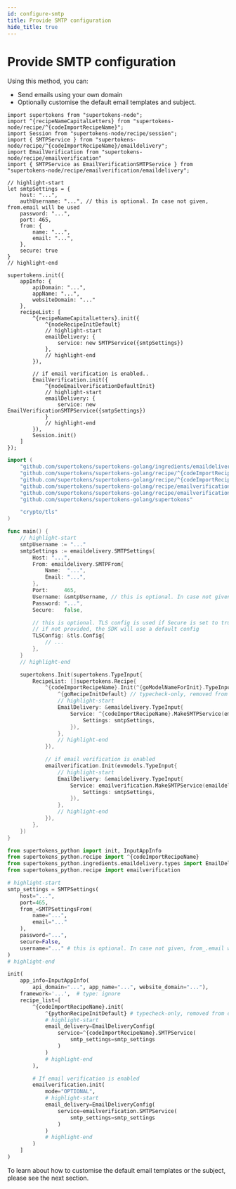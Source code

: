 ```yaml
---
id: configure-smtp
title: Provide SMTP configuration
hide_title: true
---
```


<!-- COPY DOCS -->
<!-- ./thirdpartyemailpassword/email-delivery/smtp/configure-smtp.mdx -->


# Provide SMTP configuration

Using this method, you can:
- Send emails using your own domain
- Optionally customise the default email templates and subject.

<BackendSDKTabs>
<TabItem value="nodejs">

```tsx
import supertokens from "supertokens-node";
import ^{recipeNameCapitalLetters} from "supertokens-node/recipe/^{codeImportRecipeName}";
import Session from "supertokens-node/recipe/session";
import { SMTPService } from "supertokens-node/recipe/^{codeImportRecipeName}/emaildelivery";
import EmailVerification from "supertokens-node/recipe/emailverification"
import { SMTPService as EmailVerificationSMTPService } from "supertokens-node/recipe/emailverification/emaildelivery";

// highlight-start
let smtpSettings = {
    host: "...",
    authUsername: "...", // this is optional. In case not given, from.email will be used
    password: "...",
    port: 465,
    from: {
        name: "...",
        email: "...",
    },
    secure: true
}
// highlight-end

supertokens.init({
    appInfo: {
        apiDomain: "...",
        appName: "...",
        websiteDomain: "..."
    },
    recipeList: [
        ^{recipeNameCapitalLetters}.init({
            ^{nodeRecipeInitDefault}
            // highlight-start
            emailDelivery: {
                service: new SMTPService({smtpSettings})
            },
            // highlight-end
        }),

        // if email verification is enabled..
        EmailVerification.init({
            ^{nodeEmailverificationDefaultInit}
            // highlight-start
            emailDelivery: {
                service: new EmailVerificationSMTPService({smtpSettings})
            }
            // highlight-end
        }),
        Session.init()
    ]
});
```
</TabItem>
<TabItem value="go">

```go
import (
	"github.com/supertokens/supertokens-golang/ingredients/emaildelivery"
	"github.com/supertokens/supertokens-golang/recipe/^{codeImportRecipeName}"
	"github.com/supertokens/supertokens-golang/recipe/^{codeImportRecipeName}/^{goModelName}"
	"github.com/supertokens/supertokens-golang/recipe/emailverification"
	"github.com/supertokens/supertokens-golang/recipe/emailverification/evmodels"
	"github.com/supertokens/supertokens-golang/supertokens"

	"crypto/tls"
)

func main() {
	// highlight-start
	smtpUsername := "..."
	smtpSettings := emaildelivery.SMTPSettings{
		Host: "...",
		From: emaildelivery.SMTPFrom{
			Name:  "...",
			Email: "...",
		},
		Port:     465,
		Username: &smtpUsername, // this is optional. In case not given, from.email will be used
		Password: "...",
		Secure:   false,

		// this is optional. TLS config is used if Secure is set to true, or server supports STARTTLS
		// if not provided, the SDK will use a default config
		TLSConfig: &tls.Config{ 
			// ...
		}, 
	}
	// highlight-end

	supertokens.Init(supertokens.TypeInput{
		RecipeList: []supertokens.Recipe{
			^{codeImportRecipeName}.Init(^{goModelNameForInit}.TypeInput{
				^{goRecipeInitDefault} // typecheck-only, removed from output
				// highlight-start
				EmailDelivery: &emaildelivery.TypeInput{
					Service: ^{codeImportRecipeName}.MakeSMTPService(emaildelivery.SMTPServiceConfig{
						Settings: smtpSettings,
					}),
				},
				// highlight-end
			}),

			// if email verification is enabled
			emailverification.Init(evmodels.TypeInput{
				// highlight-start
				EmailDelivery: &emaildelivery.TypeInput{
					Service: emailverification.MakeSMTPService(emaildelivery.SMTPServiceConfig{
						Settings: smtpSettings,
					}),
				},
				// highlight-end
			}),
		},
	})
}
```
</TabItem>
<TabItem value="python">

```python
from supertokens_python import init, InputAppInfo
from supertokens_python.recipe import ^{codeImportRecipeName}
from supertokens_python.ingredients.emaildelivery.types import EmailDeliveryConfig, SMTPSettingsFrom, SMTPSettings
from supertokens_python.recipe import emailverification

# highlight-start
smtp_settings = SMTPSettings(
    host="...",
    port=465,
    from_=SMTPSettingsFrom(
        name="...",
        email="..."
    ),
    password="...",
    secure=False,
    username="..." # this is optional. In case not given, from_.email will be used
)
# highlight-end

init(
    app_info=InputAppInfo(
        api_domain="...", app_name="...", website_domain="..."),
    framework='...',  # type: ignore
    recipe_list=[
        ^{codeImportRecipeName}.init(
            ^{pythonRecipeInitDefault} # typecheck-only, removed from output
            # highlight-start
            email_delivery=EmailDeliveryConfig(
                service=^{codeImportRecipeName}.SMTPService(
                    smtp_settings=smtp_settings
                )
            )
            # highlight-end
        ),

        # If email verification is enabled
        emailverification.init(
            mode="OPTIONAL",
            # highlight-start
            email_delivery=EmailDeliveryConfig(
                service=emailverification.SMTPService(
                    smtp_settings=smtp_settings
                )
            )
            # highlight-end
        )
    ]
)
```

</TabItem>
</BackendSDKTabs>

To learn about how to customise the default email templates or the subject, please see the next section.

